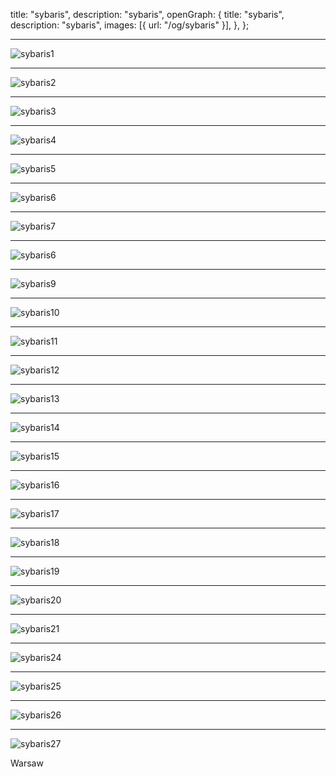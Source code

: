 
  title: "sybaris",
  description: "sybaris",
  openGraph: {
    title: "sybaris",
    description: "sybaris",
    images: [{ url: "/og/sybaris" }],
  },
};


---

<Image
  src="/images/sybaris/sybaris-1.jpg"
  alt="sybaris1"
  width={1000}
  height={1000}
/>

---

<Image
  src="/images/sybaris/sybaris-2.jpg"
  alt="sybaris2"
  width={1000}
  height={1000}
/>

---

<Image
  src="/images/sybaris/sybaris-3.jpg"
  alt="sybaris3"
  width={1000}
  height={1000}
/>

---

<Image
  src="/images/sybaris/sybaris-4.jpg"
  alt="sybaris4"
  width={1000}
  height={1000}
/>

---

<Image
  src="/images/sybaris/sybaris-5.jpg"
  alt="sybaris5"
  width={1000}
  height={1000}
/>

---

<Image
  src="/images/sybaris/sybaris-6.jpg"
  alt="sybaris6"
  width={1000}
  height={1000}
/>

---

<Image
  src="/images/sybaris/sybaris-7.jpg"
  alt="sybaris7"
  width={1000}
  height={1000}
/>

---

<Image
  src="/images/sybaris/sybaris-7.jpg"
  alt="sybaris6"
  width={1000}
  height={1000}
/>

---

<Image
  src="/images/sybaris/sybaris-9.jpg"
  alt="sybaris9"
  width={1000}
  height={1000}
/>

---

<Image
  src="/images/sybaris/sybaris-10.jpg"
  alt="sybaris10"
  width={1000}
  height={1000}
/>

---

<Image
  src="/images/sybaris/sybaris-11.jpg"
  alt="sybaris11"
  width={1000}
  height={1000}
/>

---

<Image
  src="/images/sybaris/sybaris-12.jpg"
  alt="sybaris12"
  width={1000}
  height={1000}
/>

---

<Image
  src="/images/sybaris/sybaris-13.jpg"
  alt="sybaris13"
  width={1000}
  height={1000}
/>

---

<Image
  src="/images/sybaris/sybaris-14.jpg"
  alt="sybaris14"
  width={1000}
  height={1000}
/>

---

<Image
  src="/images/sybaris/sybaris-15.jpg"
  alt="sybaris15"
  width={1000}
  height={1000}
/>

---


<Image
  src="/images/sybaris/sybaris-16.jpg"
  alt="sybaris16"
  width={1000}
  height={1000}
/>

---


<Image
  src="/images/sybaris/sybaris-17.jpg"
  alt="sybaris17"
  width={1000}
  height={1000}
/>

---

<Image
  src="/images/sybaris/sybaris-18.jpg"
  alt="sybaris18"
  width={1000}
  height={1000}
/>

---

<Image
  src="/images/sybaris/sybaris-19.jpg"
  alt="sybaris19"
  width={1000}
  height={1000}
/>

---

<Image
  src="/images/sybaris/sybaris-20.jpg"
  alt="sybaris20"
  width={1000}
  height={1000}
/>

---

<Image
  src="/images/sybaris/sybaris-21.jpg"
  alt="sybaris21"
  width={1000}
  height={1000}
/>

---

<Image
  src="/images/sybaris/sybaris-24.jpg"
  alt="sybaris24"
  width={1000}
  height={1000}
/>

---

<Image
  src="/images/sybaris/sybaris-25.jpg"
  alt="sybaris25"
  width={1000}
  height={1000}
/>

---

<Image
  src="/images/sybaris/sybaris-26.jpg"
  alt="sybaris26"
  width={1000}
  height={1000}
/>

---

<Image
  src="/images/sybaris/sybaris-27.jpg"
  alt="sybaris27"
  width={1000}
  height={1000}
/>

<FootNotes>
  <FootNote id="1">Warsaw</FootNote>
</FootNotes>
